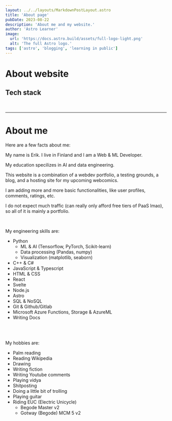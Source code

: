 ---
layout: ../../layouts/MarkdownPostLayout.astro
title: 'About page'
pubDate: 2023-08-22
description: 'About me and my website.'
author: 'Astro Learner'
image:
  url: 'https://docs.astro.build/assets/full-logo-light.png'
  alt: 'The full Astro logo.'
tags: ['astro', 'blogging', 'learning in public']
---

# About website

## Tech stack

<a data-theme="dark" data-layers="1,2,3,4" data-stack-embed="true" href="https://embed.stackshare.io/stacks/embed/1cb95f866c35adfce069b852c8c3d1"></a><script async src="https://cdn1.stackshare.io/javascripts/client-code.js" charset="utf-8"></script>

<br/>

---

# About me

Here are a few facts about me:

My name is Erik.
I live in Finland and I am a Web & ML Developer. 

My education specilizes in AI and data engineering.

This website is a combination of a webdev portfolio, a testing grounds, a blog, and a hosting site for my upcoming webcomics.

I am adding more and more basic functionalities, like user profiles, comments, ratings, etc. 

I do not expect much traffic (can really only afford free tiers of PaaS lmao), so all of it is mainly a portfolio.

<br/>

My engineering skills are:
- Python
  - ML & AI (Tensorflow, PyTorch, Scikit-learn)
  - Data processing (Pandas, numpy)
  - Visualization (matplotlib, seaborn)
- C++ & C#
- JavaScript & Typescript
- HTML & CSS
- React
- Svelte
- Node.js
- Astro
- SQL & NoSQL
- Git & Github/Gitlab
- Microsoft Azure Functions, Storage & AzureML
- Writing Docs

<br/><br/>

My hobbies are:
- Palm reading
- Reading Wikipedia
- Drawing
- Writing fiction
- Writing Youtube comments
- Playing vidya
- Shitposting
- Doing a little bit of trolling
- Playing guitar
- Riding EUC (Electric Unicycle)
  - Begode Master v2
  - Gotway (Begode) MCM 5 v2
